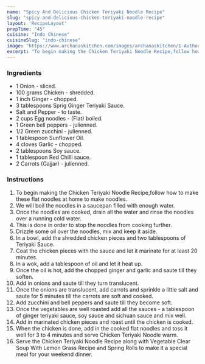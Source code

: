 ---
name: "Spicy And Delicious Chicken Teriyaki Noodle Recipe"
slug: "spicy-and-delicious-chicken-teriyaki-noodle-recipe"
layout: 'RecipeLayout'
prepTime: "45"
cuisine: "Indo Chinese"
cuisineSlug: "indo-chinese"
image: "https://www.archanaskitchen.com/images/archanaskitchen/1-Author/sibyl-archanaskitchen.com/Flat_Noodle_Tossed_with_Sauted_Vegetables__Teriyaki_Sauce_Recipe_.jpg"
excerpt: "To begin making the Chicken Teriyaki Noodle Recipe,follow how to make these flat noodles at home to make noodles"
---

### Ingredients

- 1 Onion - sliced.
- 100 grams Chicken - shredded.
- 1 inch Ginger - chopped.
- 3 tablespoons Sprig Ginger Teriyaki Sauce.
- Salt and Pepper - to taste.
- 2 cups Egg noodles - (Flat) boiled.
- 1 Green bell peppers - julienned.
- 1/2 Green zucchini - julienned.
- 1 tablespoon Sunflower Oil.
- 4 cloves Garlic - chopped.
- 2 tablespoons Soy sauce.
- 1 tablespoon Red Chilli sauce.
- 2 Carrots (Gajjar) - julienned.

### Instructions

1. To begin making the Chicken Teriyaki Noodle Recipe,follow how to make these flat noodles at home to make noodles.
1. We will boil the noodles in a saucepan filled with enough water.
1. Once the noodles are cooked, drain all the water and rinse the noodles over a running cold water.
1. This is done in order to stop the noodles from cooking further.
1. Drizzle some oil over the noodles, mix and keep it aside.
1. In a bowl, add the shredded chicken pieces and two tablespoons of Teriyaki Sauce.
1. Coat the chicken pieces with the sauce and let it marinate for at least 20 minutes.
1. In a wok, add a tablespoon of oil and let it heat up.
1. Once the oil is hot, add the chopped ginger and garlic and saute till they soften.
1. Add in onions and saute till they turn translucent.
1. Once the onions are translucent,  add carrots and sprinkle a little salt and saute for 5 minutes till the carrots are soft and cooked.
1. Add zucchini and bell peppers and saute till they become soft.
1. Once the vegetables are well roasted  add all the sauces - a tablespoon of ginger teriyaki sauce, soy sauce and sichuan sauce and mix well.
1. Add in marinated chicken pieces and roast until the chicken is cooked.
1. When the chicken is done, add in the cooked flat noodles and toss it well for 3 to 4 minutes and serve Chicken Teriyaki Noodle warm.
1. Serve the Chicken Teriyaki Noodle Recipe along with Vegetable Clear Soup With Lemon Grass Recipe and Spring Rolls to make it a special meal for your weekend dinner.
